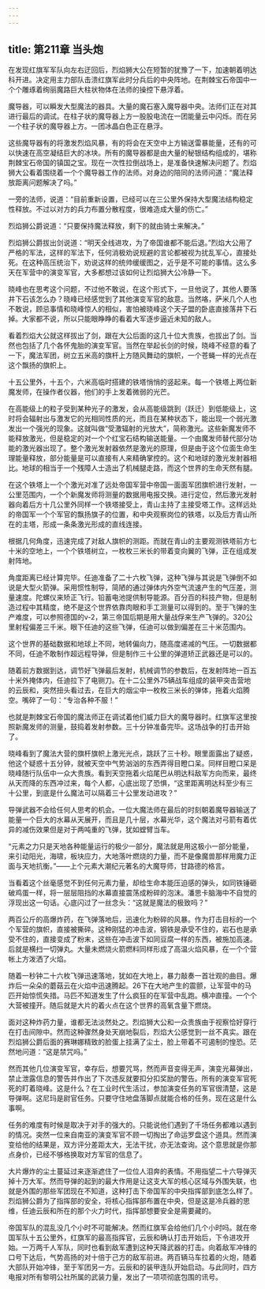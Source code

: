```yaml
---
---
---
```

title: 第211章 当头炮
---



在发现红旗军军队向左右迂回后，烈焰狮大公在短暂的犹豫了一下，加速朝着明达科开进。决定用主力部队击溃红旗军此时分兵后的中央阵地。在荆棘宝石帝国中一个个雕琢着绚丽魔路巨大柱状物体在法师的操控下悬浮着。

魔导器，可以瞬发大型魔法的器具。大量的魔石塞入魔导器中央。法师们正在对其进行最后的调试。在柱子状的魔导器上方一股股电流在一团能量云中闪烁。而在另一个柱子状的魔导器上方。一团冰晶白色正在悬浮。

这些魔导器有的将激发烈焰风暴，有的将会在天空中上方输送雷暴能量，还有的可以快速在高空凝结巨大的冰块。所有的魔导器都是由大量的秘银结构组成的，堪称荆棘宝石帝国的镇国之宝。现在一次性拉倒战场上，是准备快速解决问题了。烈焰狮大公看着围绕着一个个魔导器工作的法师。对身边的陪同的法师问道：“魔法释放距离问题解决了吗。”

一旁的法师，说道：“目前重新设置，已经可以在三公里外保持大型魔法结构稳定性释放。不过以对方的兵力布置分散程度，很难造成大量的伤亡。”

烈焰狮公爵说道：“只要保持魔法释放，剩下的就由骑士来解决。”

烈焰狮公爵拔出剑说道：“明天全线进攻，为了帝国谁都不能后退。”烈焰大公用了严格的军法，这样的军法下，任何消极劝说规避的言论都被视为扰乱军心，直接处死。在这种高压统治下，劝说这样的统帅缓缓图之，近乎是不可能的事情。这么多天在军营中的演变军官，大多都想过该如何让烈焰狮大公冷静一下。

晓峰也在思考这个问题，不过他不敢说，在这个形式下，一旦他说了，其他人要落井下石该怎么办？晓峰已经感觉到了其他演变军官的敌意。当然咯，萨米几个人也不敢说，顾忌事情和晓峰惊人的相似，害怕被晓峰这个天子盟的卧底直接落井下石掉。大家都不说，所以只能眼睁睁的看着大军逐步逼近未知的敌人。

看着烈焰大公就这样拔出了剑，跟在大公后面的这几十位大贵族，也拔出了剑。当然也包括了几个各怀鬼胎的演变军官。当然在举起长剑的时候，晓峰不经意的看了一下，魔法军团，树立五米高的旗杆上方随风舞动的旗帜，一个苍蝇一样的光点在这个飘扬的旗帜上。

十五公里外，十五个，六米高临时搭建的铁塔悄悄的竖起来。每一个铁塔上两位新魔发师，在操作者仪器，他们的手上发着微弱的光芒。

在高能级上的粒子受到某种光子的激发，会从高能级跳到（跃迁）到低能级上，这时将会辐射出与激发它的光相同性质的光，而且在某种状态下，能出现一个弱光激发出一个强光的现象。这就叫做“受激辐射的光放大”，简称激光。这些新魔发师不能释放激光，但是稳定的对一个个红宝石结构输送能量。一个由魔发师替代部分功能的激光器出现了。整个激光发射器依然是激光的原理，但是由于这个位面生命生理能量释放，部分能量是可以直接有人来精确掌控的。这个和地球的激光发射器相比。地球的相当于一个残障人士造出了机械腿走路，而这个世界的生命天然有腿。

在这个铁塔上一个个激光对准了远处帝国军营中帝国一面面军团旗帜进行发射，一公里范围内，一个个新魔发师将测量的数据用电报交换。进行定位，然后激光发射器向着后方十几公里外同样一个铁塔接受上，青山主持了主接受塔工作。这样远处的帝国军一个个军官的飘扬旗子的位置，和中央观察岗位的铁塔，以及后方青山所在的主塔，形成一条条激光形成的直线连接。

根据几何角度，迅速完成了对敌人旗帜的测距。而就在青山的主要观测铁塔前方七十米的空地上，一个个铁塔树立，一枚枚三米长的带着变向翼的飞弹，正在组成发射阵地。

角度距离已经计算完毕。任迪准备了二十六枚飞弹，这种飞弹与其说是飞弹倒不如说是大型火箭弹。采用惯性制导，简陋的通过弹体内外空气流速产生的气压差，测量速度。陀螺仪来矫正飞行。铅蓄电池提供制导能源。百分百的科技产物，但是制造过程中其精度，绝不是这个世界依靠肉眼和手工测量可以得到的。至于飞弹的生产难度，可以参照德国的v-2，第三帝国后期是用大量战俘来生产飞弹的。320公里射程偏差三千米。眼下任迪的这些飞弹，任迪可以做到偏差在三十米范围内。

这个世界的基础数据和地球上不同，地转偏向力，随高度递减的气压。一切数据都不同，任迪不敢制作超远程导弹，但是制作三十公里的弹道矫正武器还是可以的。

随着前方数据到达，调节好飞弹最后发射，机械调节的参数后，在发射阵地一百五十米外掩体内，任迪拉下了电铡刀。在十二公里外75辆战车组成的装甲突击营地的云辰和，突然扭头看过去，在巨大的烟尘中一枚枚三米长的弹体，拖着火焰腾空。嘴碎了一句：“专治各种不服！”

也就是荆棘宝石帝国的魔法师正在调试着他们威力巨大的魔导器时。红旗军这里按照新魔发师的测量，鼓捣着发射参数。三十分钟准备完毕。这场战争的打击开始了。

晓峰看到了魔法大营的旗杆旗帜上激光光点，跳跃了三十秒。眼里面露出了疑惑，他这个疑惑十五分钟，就被天空中气势汹汹的东西弄得目瞪口呆。同样目瞪口呆是晓峰随行队伍中一众大贵族。看到天空拖着火焰尾巴从明达科敌军方向而来，最终从天而降的东西冲过来，每个人都，心底出现了恐惧，“这里距离明达科至少有三十公里，到底是什么魔法可以隔着三十公里发动进攻？”

导弹武器不会给任何人思考的机会。一位大魔法师在最后的时刻朝着魔导器输送了能量一个巨大的水幕从天展开，而且是几十层，水幕光华，这个魔法对弓箭有着优异的减伤效果但是对于两吨重的飞弹，犹如螳臂当车。

“元素之力只是天地各种能量运行的极少一部分，魔法就是用这极小一部分能量，来引动阳光，海啸，板块应力，大地落叶燃烧的力量，而不是像魔兽那样用魔力正面与天地抗衡。”——上个元素大潮纪元著名的大魔导师，甘路德的格言。

当看着这个丝毫感觉不到任何元素力量，却给生命本能压迫感的弹头，如同铁锤砸破鸡蛋一样，将一层层阻挡的水幕直接震荡成粉碎的泡沫。潘思卡脑海中不自觉的浮现出这一句话。心底闪过了一丝念头：“这就是魔法的极致吗？”

两百公斤的高爆炸药，在飞弹落地后，迅速化为粉碎的风暴。作为打击目标的一个个军营的旗帜，直接被撕碎。这种刚猛的冲击波，钢铁是承受不住的，岩石也是承受不住的，直接变成了粉末，这些在冲击波下如同豆腐一样的东西，被施加高速。后就是横扫一切弹丸。大量未燃烧火箭燃料同样形成了高温火焰风暴，在一个个营帐上方泼洒了火焰。

随着一秒钟二十六枚飞弹迅速落地，犹如在大地上，暴力敲奏一首壮观的曲目。爆炸后一朵朵的蘑菇云在火焰中迅速腾起。26下在大地产生的震颤，让军营中的马匹开始惊慌失措。马匹不知道发生了什么疯狂的在军营中乱跑。横冲直撞。一个个大营被撞开。随后就是大片的着火点在这个世界的高氧含量下燃烧。

面对这种炸药力量，谁都无法淡然处之。烈焰狮大公和一众贵族由于视察恰好穿行在打击间隙中。然而这种骤然身处天崩地裂后，烈焰大公感觉到一丝不真实。跟在烈焰狮公爵后面的赛琳娜精致的脸蛋上挂满了尘土，脸上带着不可遏制的惶恐。茫然地问道：“这是禁咒吗。”

然而其他几位演变军官，幸存后，想要咒骂，然而声音变得无声，演变光幕弹出，禁止泄露信息的警告并作出了下次违反就要扣分扣奖励的警告。所有的演变军官死死的盯着晓峰。这是什么？在工业时代生活过，参加演变任务的军官很清楚，这是导弹啊。这尼玛是尉官任务。只要守住地盘落脚点就能合格的任务。现在这是什么事啊。

任务的难度有时候是取决于对手的强大的。只能说他们遇到了千场任务都难以遇到的情况。突然一位来自南亚的演变军官不顾一切掏出了命运罗盘这个道具。然而演变给他的结果是，双方评分差距太大，无法干扰，亦无法查询。这个意思就是你那点身价，已经不够格换取对方军官的信息了。

大片爆炸的尘土蔓延过来逐渐遮住了一位位人泪奔的表情。不用指望二十六导弹灭掉十万大军。然而导弹的起到的最大作用是让这支大军的核心区域与外围失联，也就是外围的那些军团现在不知道，这种打击下帝国军的中央指挥部到底怎么样了。烈焰狮公爵为了指挥部的安全，将核心指挥部布置在中央，但是这是冷兵器的思维，任迪云辰和所在的那个火力时代，指挥部想要安全是需要藏的。

帝国军队的混乱没几个小时不可能解决。然而红旗军会给他们几个小时吗。就在帝国军队十五公里外，红旗军的最高指挥官，云辰和确认打击开始后，下令进攻开始。一万两千人军队，同时也看到敌军遭到这种天降武器的打击。向着敌军冲锋的口号下达后，气势高扬的对十倍于己方的敌军前进。两百辆马车拉着的火炮，随着大部队开始冲锋，至于军团另一方。云辰和的装甲连队开始启动。与此同时，四方电报对所有黎明公社所属的武装力量，发出了一项项彻底包围的讯号。